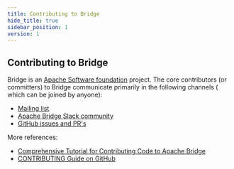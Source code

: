 ```yaml
---
title: Contributing to Bridge
hide_title: true
sidebar_position: 1
version: 1
---
```


## Contributing to Bridge

Bridge is an [Apache Software foundation](https://www.apache.org/theapacheway/index.html) project.
The core contributors (or committers) to Bridge communicate primarily in the following channels (
which can be joined by anyone):

- [Mailing list](https://lists.apache.org/list.html?dev@bridge.apache.org)
- [Apache Bridge Slack community](https://join.slack.com/t/apache-bridge/shared_invite/zt-1jp6hjzrq-H0PlFtToyLWuPiJDuRWCNw)
- [GitHub issues and PR's](https://github.com/kiranbmore0101/bridge/issues)

More references:
- [Comprehensive Tutorial for Contributing Code to Apache Bridge](https://preset.io/blog/tutorial-contributing-code-to-apache-bridge/)
- [CONTRIBUTING Guide on GitHub](https://github.com/kiranbmore0101/bridge/blob/master/CONTRIBUTING.md)
